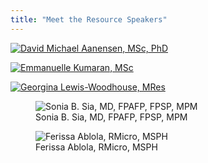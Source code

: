 ```yaml
---
title: "Meet the Resource Speakers"
---
```


::: {layout-nrow="2"}
[![David Michael Aanensen, MSc, PhD](img/david_cgps.jpg)](speakers/david.qmd)

[![Emmanuelle Kumaran, MSc](img/emma_cgps.jpg)](speakers/emma.qmd)

[![Georgina Lewis-Woodhouse, MRes](img/georgie_cgps.jpg)](speakers/georgie.qmd)

![Sonia B. Sia, MD, FPAFP, FPSP, MPM](img/docsonia_ritm.jpg)

![Ferissa Ablola, RMicro, MSPH](img/maamfaye_ritm.jpg)
:::
